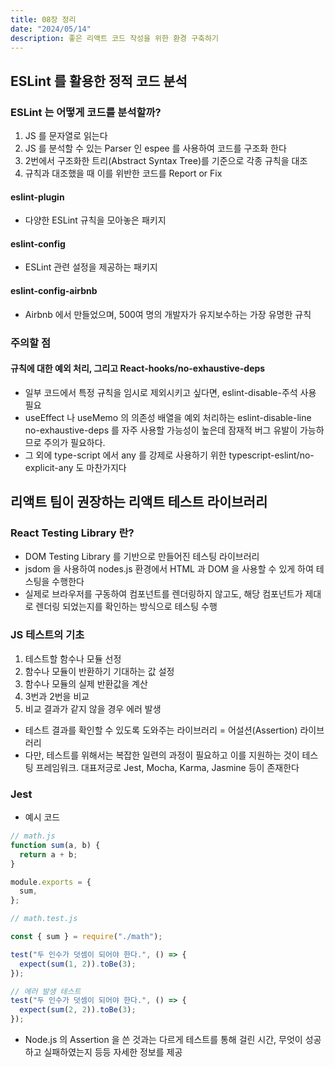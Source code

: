 ---
title: 08장 정리
date: "2024/05/14"
description: 좋은 리액트 코드 작성을 위한 환경 구축하기
---

## ESLint 를 활용한 정적 코드 분석

### ESLint 는 어떻게 코드를 분석할까?

1. JS 를 문자열로 읽는다
2. JS 를 분석할 수 있는 Parser 인 espee 를 사용하여 코드를 구조화 한다
3. 2번에서 구조화한 트리(Abstract Syntax Tree)를 기준으로 각종 규칙을 대조
4. 규칙과 대조했을 때 이를 위반한 코드를 Report or Fix

#### eslint-plugin

- 다양한 ESLint 규칙을 모아놓은 패키지

#### eslint-config

- ESLint 관련 설정을 제공하는 패키지

#### eslint-config-airbnb

- Airbnb 에서 만들었으며, 500여 명의 개발자가 유지보수하는 가장 유명한 규칙

### 주의할 점

#### 규칙에 대한 예외 처리, 그리고 React-hooks/no-exhaustive-deps

- 일부 코드에서 특정 규칙을 임시로 제외시키고 싶다면, eslint-disable-주석 사용 필요
- useEffect 나 useMemo 의 의존성 배열을 예외 처리하는 eslint-disable-line no-exhaustive-deps 를 자주 사용할 가능성이 높은데 잠재적 버그 유발이 가능하므로 주의가 필요하다.
- 그 외에 type-script 에서 any 를 강제로 사용하기 위한 typescript-eslint/no-explicit-any 도 마찬가지다

## 리액트 팀이 권장하는 리액트 테스트 라이브러리

### React Testing Library 란?

- DOM Testing Library 를 기반으로 만들어진 테스팅 라이브러리
- jsdom 을 사용하여 nodes.js 환경에서 HTML 과 DOM 을 사용할 수 있게 하여 테스팅을 수행한다
- 실제로 브라우저를 구동하여 컴포넌트를 렌더링하지 않고도, 해당 컴포넌트가 제대로 렌더링 되었는지를 확인하는 방식으로 테스팅 수행

### JS 테스트의 기초

1. 테스트할 함수나 모듈 선정
2. 함수나 모듈이 반환하기 기대하는 값 설정
3. 함수나 모듈의 실제 반환값을 계산
4. 3번과 2번을 비교
5. 비교 결과가 같지 않을 경우 에러 발생

- 테스트 결과를 확인할 수 있도록 도와주는 라이브러리 = 어설션(Assertion) 라이브러리
- 다만, 테스트를 위해서는 복잡한 일련의 과정이 필요하고 이를 지원하는 것이 테스팅 프레임워크. 대표저긍로 Jest, Mocha, Karma, Jasmine 등이 존재한다

### Jest

- 예시 코드

```js
// math.js
function sum(a, b) {
  return a + b;
}

module.exports = {
  sum,
};

// math.test.js

const { sum } = require("./math");

test("두 인수가 덧셈이 되어야 한다.", () => {
  expect(sum(1, 2)).toBe(3);
});

// 에러 발생 테스트
test("두 인수가 덧셈이 되어야 한다.", () => {
  expect(sum(2, 2)).toBe(3);
});
```

- Node.js 의 Assertion 을 쓴 것과는 다르게 테스트를 통해 걸린 시간, 무엇이 성공하고 실패하였는지 등등 자세한 정보를 제공
